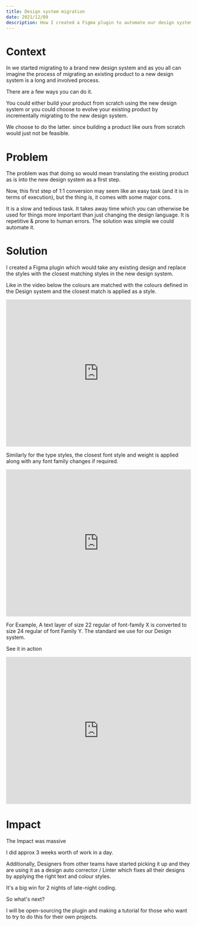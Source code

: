 ```yaml
---
title: Design system migration
date: 2021/12/09
description: How I created a Figma plugin to automate our design system migration
---
```

# Context
In we started migrating to a brand new design system and as you all can imagine the process of migrating an existing product to a new design system is a long and involved process.

There are a few ways you can do it.

You could either build your product from scratch using the new design system or you could choose to evolve your existing product by incrementally migrating to the new design system.

We choose to do the latter. since building a product like ours from scratch would just not be feasible.

# Problem

The problem was that doing so would mean translating the existing product as is into the new design system as a first step.

Now, this first step of 1:1 conversion may seem like an easy task (and it is in terms of execution), but the thing is, it comes with some major cons.

It is a slow and tedious task.
It takes away time which you can otherwise be used for things more important than just changing the design language.
It is repetitive & prone to human errors.
The solution was simple we could automate it.

# Solution

I created a Figma plugin which would take any existing design and replace the styles with the closest matching styles in the new design system.

Like in the video below the colours are matched with the colours defined in the Design system and the closest match is applied as a style.

<iframe className="mx-auto my-8" width="100%" height="400px" src="https://www.youtube.com/embed/HMKIff0hYr4?si=uyI6hF9tbQMno3-k&amp;controls=0" title="YouTube video player" frameborder="0" allow="accelerometer; autoplay; clipboard-write; encrypted-media; gyroscope; picture-in-picture; web-share" allowfullscreen></iframe>


Similarly for the type styles, the closest font style and weight is applied along with any font family changes if required.

<iframe className="mx-auto my-8" width="100%" height="400px" src="https://www.youtube.com/embed/zls5DaBDSSw" title="YouTube video player" frameborder="0" allow="accelerometer; autoplay; clipboard-write; encrypted-media; gyroscope; picture-in-picture; web-share" allowfullscreen></iframe>

For Example, A text layer of size 22 regular of font-family X is converted to size 24 regular of font Family Y. The standard we use for our Design system.

See it in action
<iframe className="mx-auto my-8" width="100%" height="400px" src="https://www.youtube.com/embed/FxN7I9meCTY" title="YouTube video player" frameborder="0" allow="accelerometer; autoplay; clipboard-write; encrypted-media; gyroscope; picture-in-picture; web-share" allowfullscreen></iframe>


# Impact

The Impact was massive

I did approx 3 weeks worth of work in a day.

Additionally, Designers from other teams have started picking it up and they are using it as a design auto corrector / Linter which fixes all their designs by applying the right text and colour styles.

It's a big win for 2 nights of late-night coding.

So what's next?

I will be open-sourcing the plugin and making a tutorial for those who want to try to do this for their own projects.